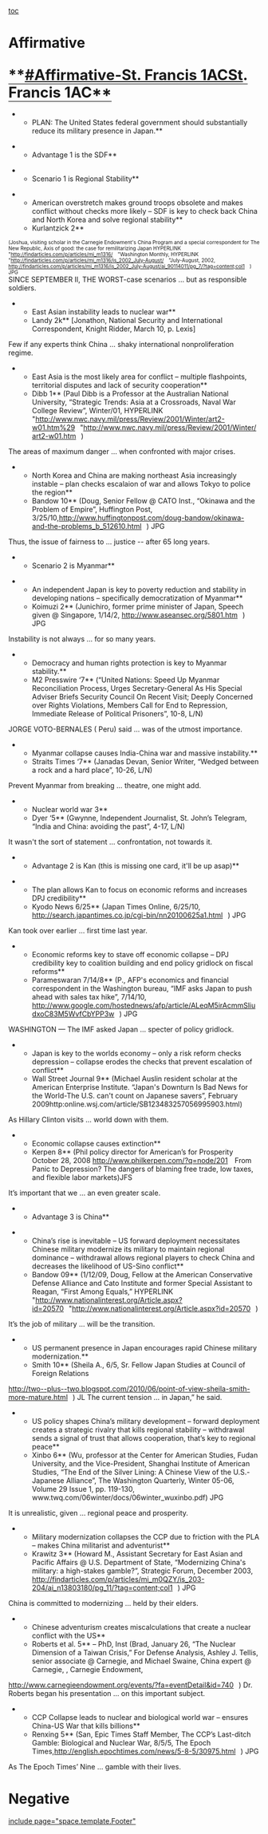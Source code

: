 [[toc]]
=Affirmative= 

==<span style="border-bottom-color: #000000; border-bottom-style: solid; border-bottom-width: 1px; font-size: 1.4em; margin-bottom: 5px; margin-left: 0px; margin-right: 0px; margin-top: 5px; padding-bottom: 0px; padding-left: 0px; padding-right: 0px; padding-top: 5px;">**[[#Affirmative-St. Francis 1AC]]St. Francis 1AC**</span>== 

**PLAN: The United States federal government should substantially reduce its military presence in Japan.**

**Advantage 1 is the SDF**

**Scenario 1 is Regional Stability**

**American overstretch makes ground troops obsolete and makes conflict without checks more likely – SDF is key to check back China and North Korea and solve regional stability**
**Kurlantzick 2**
<span style="display: block; font-size: 10px;">(Joshua, visiting scholar in the Carnegie Endowment's China Program and a special correspondent for The New Republic, Axis of good: the case for remilitarizing Japan
HYPERLINK "<span style="background-attachment: initial; background-clip: initial; background-color: initial; background-origin: initial; background-position: 100% 50%; background-repeat: no-repeat no-repeat; padding-right: 10px;">[[http://findarticles.com/p/articles/mi_m1316/]]</span>"Washington Monthly, HYPERLINK "<span style="background-attachment: initial; background-clip: initial; background-color: initial; background-origin: initial; background-position: 100% 50%; background-repeat: no-repeat no-repeat; padding-right: 10px;">[[http://findarticles.com/p/articles/mi_m1316/is_2002_July-August/]]</span>"July-August, 2002, <span style="background-attachment: initial; background-clip: initial; background-color: initial; background-origin: initial; background-position: 100% 50%; background-repeat: no-repeat no-repeat; padding-right: 10px;">[[http://findarticles.com/p/articles/mi_m1316/is_2002_July-August/ai_90114011/pg_7/?tag=content;col1]]</span>) JPG</span>
SINCE SEPTEMBER II, THE WORST-case scenarios … but as responsible soldiers.

**East Asian instability leads to nuclear war**
**Landy 2k** [Jonathon, National Security and International Correspondent, Knight Ridder, March 10, p. Lexis]
Few if any experts think China … shaky international nonproliferation regime.

**East Asia is the most likely area for conflict – multiple flashpoints, territorial disputes and lack of security cooperation**
**Dibb 1** (Paul Dibb is a Professor at the Australian National University, “Strategic Trends: Asia at a Crossroads, Naval War College Review”, Winter/01, HYPERLINK "<span style="background-attachment: initial; background-clip: initial; background-color: initial; background-origin: initial; background-position: 100% 50%; background-repeat: no-repeat no-repeat; padding-right: 10px;">[[http://www.nwc.navy.mil/press/Review/2001/Winter/art2-w01.htm%29]]</span>"<span style="background-attachment: initial; background-clip: initial; background-color: initial; background-origin: initial; background-position: 100% 50%; background-repeat: no-repeat no-repeat; padding-right: 10px;">[[http://www.nwc.navy.mil/press/Review/2001/Winter/art2-w01.htm]]</span>)
The areas of maximum danger … when confronted with major crises.

**North Korea and China are making northeast Asia increasingly instable – plan checks escalaion of war and allows Tokyo to police the region**
**Bandow 10** (Doug, Senior Fellow @ CATO Inst., “Okinawa and the Problem of Empire”, Huffington Post, 3/25/10,<span style="background-attachment: initial; background-clip: initial; background-color: initial; background-origin: initial; background-position: 100% 50%; background-repeat: no-repeat no-repeat; padding-right: 10px;">[[http://www.huffingtonpost.com/doug-bandow/okinawa-and-the-problems_b_512610.html]]</span>) JPG
Thus, the issue of fairness to … justice -- after 65 long years.

**Scenario 2 is Myanmar**

**An independent Japan is key to poverty reduction and stability in developing nations – specifically democratization of Myanmar**
**Koimuzi 2** (Junichiro, former prime minister of Japan, Speech given @ Singapore, 1/14/2, <span style="background-attachment: initial; background-clip: initial; background-color: initial; background-origin: initial; background-position: 100% 50%; background-repeat: no-repeat no-repeat; padding-right: 10px;">[[http://www.aseansec.org/5801.htm]]</span>) JPG
Instability is not always … for so many years.

**Democracy and human rights protection is key to Myanmar stability.**
**M2 Presswire ‘7** (“United Nations: Speed Up Myanmar Reconciliation Process, Urges Secretary-General As His Special Adviser Briefs Security Council On Recent Visit; Deeply Concerned over Rights Violations, Members Call for End to Repression, Immediate Release of Political Prisoners”, 10-8, L/N)
JORGE VOTO-BERNALES ( Peru) said … was of the utmost importance.

**Myanmar collapse causes India-China war and massive instability.**
**Straits Times ‘7** (Janadas Devan, Senior Writer, “Wedged between a rock and a hard place”, 10-26, L/N)
Prevent Myanmar from breaking … theatre, one might add.

**Nuclear world war 3**
**Dyer ‘5** (Gwynne, Independent Journalist, St. John’s Telegram, “India and China: avoiding the past”, 4-17, L/N)
It wasn't the sort of statement … confrontation, not towards it.

**Advantage 2 is Kan (this is missing one card, it'll be up asap)**

**The plan allows Kan to focus on economic reforms and increases DPJ credibility**
**Kyodo News 6/25** (Japan Times Online, 6/25/10, <span style="background-attachment: initial; background-clip: initial; background-color: initial; background-origin: initial; background-position: 100% 50%; background-repeat: no-repeat no-repeat; padding-right: 10px;">[[http://search.japantimes.co.jp/cgi-bin/nn20100625a1.html]]</span>) JPG
Kan took over earlier … first time last year.

**Economic reforms key to stave off economic collapse – DPJ credibility key to coalition building and end policy gridlock on fiscal reforms**
**Parameswaran 7/14/8** (P., AFP's economics and financial correspondent in the Washington bureau, “IMF asks Japan to push ahead with sales tax hike”, 7/14/10, <span style="background-attachment: initial; background-clip: initial; background-color: initial; background-origin: initial; background-position: 100% 50%; background-repeat: no-repeat no-repeat; padding-right: 10px;">[[http://www.google.com/hostednews/afp/article/ALeqM5irAcmmSliudxoC83M5WvfCbYPP3w]]</span>) JPG
WASHINGTON — The IMF asked Japan … specter of policy gridlock.

**Japan is key to the worlds economy – only a risk reform checks depression – collapse erodes the checks that prevent escalation of conflict**
**Wall Street Journal 9** (Michael Auslin resident scholar at the American Enterprise Institute. “Japan's Downturn Is Bad News for the World-The U.S. can't count on Japanese savers”, February 2009http:online.wsj.com/article/SB123483257056995903.html)
As Hillary Clinton visits … world down with them.

**Economic collapse causes extinction**
**Kerpen 8** (Phil policy director for American’s for Prosperity October 28, 2008 <span style="background-attachment: initial; background-clip: initial; background-color: initial; background-origin: initial; background-position: 100% 50%; background-repeat: no-repeat no-repeat; padding-right: 10px;">[[http://www.philkerpen.com/?q=node/201]]</span> From Panic to Depression? The dangers of blaming free trade, low taxes, and flexible labor markets)JFS
It’s important that we … an even greater scale.

**Advantage 3 is China**

**China’s rise is inevitable – US forward deployment necessitates Chinese military modernize its military to maintain regional dominance – withdrawal allows regional players to check China and decreases the likelihood of US-Sino conflict**
**Bandow 09** (1/12/09, Doug, Fellow at the American Conservative Defense Alliance and Cato Institute and former Special Assistant to Reagan, “First Among Equals,” HYPERLINK "<span style="background-attachment: initial; background-clip: initial; background-color: initial; background-origin: initial; background-position: 100% 50%; background-repeat: no-repeat no-repeat; padding-right: 10px;">[[http://www.nationalinterest.org/Article.aspx?id=20570]]</span>"<span style="background-attachment: initial; background-clip: initial; background-color: initial; background-origin: initial; background-position: 100% 50%; background-repeat: no-repeat no-repeat; padding-right: 10px;">[[http://www.nationalinterest.org/Article.aspx?id=20570]]</span>)
It’s the job of military … will be the transition.

**US permanent presence in Japan encourages rapid Chinese military modernization.**
**Smith 10** (Sheila A., 6/5, Sr. Fellow Japan Studies at Council of Foreign Relations
<span style="background-attachment: initial; background-clip: initial; background-color: initial; background-origin: initial; background-position: 100% 50%; background-repeat: no-repeat no-repeat; padding-right: 10px;">[[http://two--plus--two.blogspot.com/2010/06/point-of-view-sheila-smith-more-mature.html]]</span>) JL
The current tension … in Japan,” he said.

**US policy shapes China’s military development – forward deployment creates a strategic rivalry that kills regional stability – withdrawal sends a signal of trust that allows cooperation, that’s key to regional peace**
**Xinbo 6** (Wu, professor at the Center for American Studies, Fudan University, and the Vice-President, Shanghai Institute of American Studies, “The End of the Silver Lining: A Chinese View of the U.S.-Japanese Alliance”, The Washington Quarterly, Winter 05-06, Volume 29 Issue 1, pp. 119-130, www.twq.com/06winter/docs/06winter_wuxinbo.pdf) JPG
It is unrealistic, given … regional peace and prosperity.

**Military modernization collapses the CCP due to friction with the PLA – makes China militarist and adventurist**
**Krawitz 3** (Howard M., Assistant Secretary for East Asian and Pacific Affairs @ U.S. Department of State, “Modernizing China's military: a high-stakes gamble?”, Strategic Forum, December 2003, <span style="background-attachment: initial; background-clip: initial; background-color: initial; background-origin: initial; background-position: 100% 50%; background-repeat: no-repeat no-repeat; padding-right: 10px;">[[http://findarticles.com/p/articles/mi_m0QZY/is_203-204/ai_n13803180/pg_11/?tag=content;col1]]</span>) JPG
China is committed to modernizing … held by their elders.

**Chinese adventurism creates miscalculations that create a nuclear conflict with the US**
**Roberts et al. 5** – PhD, Inst (Brad, January 26, “The Nuclear Dimension of a Taiwan Crisis,” For Defense Analysis, Ashley J. Tellis, senior associate @ Carnegie, and Michael Swaine, China expert @ Carnegie, , Carnegie Endowment,
<span style="background-attachment: initial; background-clip: initial; background-color: initial; background-origin: initial; background-position: 100% 50%; background-repeat: no-repeat no-repeat; padding-right: 10px;">[[http://www.carnegieendowment.org/events/?fa=eventDetail&id=740]]</span>)
Dr. Roberts began his presentation … on this important subject.

**CCP Collapse leads to nuclear and biological world war – ensures China-US War that kills billions**
**Renxing 5** (San, Epic Times Staff Member, The CCP’s Last-ditch Gamble: Biological and Nuclear War, 8/5/5, The Epoch Times,<span style="background-attachment: initial; background-clip: initial; background-color: initial; background-origin: initial; background-position: 100% 50%; background-repeat: no-repeat no-repeat; padding-right: 10px;">[[http://english.epochtimes.com/news/5-8-5/30975.html]]</span>) JPG
As The Epoch Times’ Nine … gamble with their lives.





=Negative= 

[[include page="space.template.Footer"]]